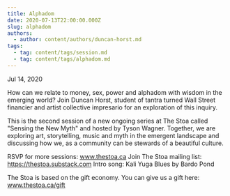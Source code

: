 ```yaml
---
title: Alphadom
date: 2020-07-13T22:00:00.000Z
slug: alphadom
authors:
  - author: content/authors/duncan-horst.md
tags:
  - tag: content/tags/session.md
  - tag: content/tags/alphadom.md
---
```


Jul 14, 2020

How can we relate to money, sex, power and alphadom with wisdom in the emerging world? Join Duncan Horst, student of tantra turned Wall Street financier and artist collective impresario for an exploration of this inquiry.

This is the second session of a new ongoing series at The Stoa called "Sensing the New Myth" and hosted by Tyson Wagner. Together, we are exploring art, storytelling, music and myth in the emergent landscape and discussing how we, as a community can be stewards of a beautiful culture.

RSVP for more sessions: www.thestoa.ca
Join The Stoa mailing list: https://thestoa.substack.com
Intro song: Kali Yuga Blues by Bardo Pond

The Stoa is based on the gift economy. You can give us a gift here: www.thestoa.ca/gift
